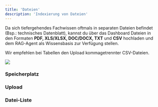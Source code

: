 ```yaml
---
title: 'Dateien'
description: 'Indexierung von Dateien'
---
```


Da sich tiefergehendes Fachwissen oftmals in separaten Dateien befindet (Bsp.: technisches Datenblatt), kannst du über das Dashboard Dateien in den Formaten **PDF, XLS/XLSX, DOC/DOCX, TXT** und **CSV** hochladen und dem RAG-Agent als Wissensbasis zur Verfügung stellen.

Wir empfehlen bei Tabellen den Upload kommagetrennter CSV-Dateien.

<img src="/images/dashboard_files.jpg" />

### Speicherplatz

### Upload

### Datei-Liste

